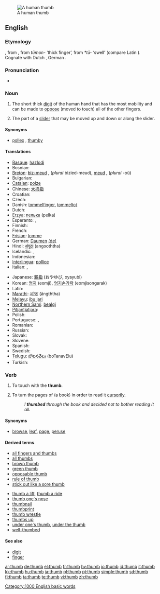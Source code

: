 [[Image:Thumbup.jpg|thumb|A human thumb]]
==English==

===Etymology===
{{OE.}} {{term|þuma|þūma|lang=ang}}, from {{Ger.}}, from {{IE.}} ''tūmon-'' ‘thick finger’, from ''*tū-'' ‘swell’ (compare Latin {{term|tumere|lang=la}}).  Cognate with Dutch {{term|duim|lang=nl}}, German {{term|Daumen|lang=de}}.

===Pronunciation===
*{{audio|en-us-thumb.ogg|Audio (US)}}
*:{{rhymes|ʌm}}

===Noun===
{{en-noun}}

# The short thick [[digit]] of the human hand that has the most mobility and can be made to [[oppose]] (moved to touch) all of the other fingers.
# {{computing}} The part of a [[slider]] that may be moved up and down or along the slider.

====Synonyms====
*{{i-c|digit}} [[pollex]] {{i|technical}}, [[thumby]] {{i|colloquial}}

====Translations====
{{trans-top|digit}}
*[[Basque]]: [[hazlodi]]
* Bosnian: {{t-|bs|palac|m}}
*[[Breton]]: [[biz-meud]] {{m}}, (''plural'' bizied-meud), [[meud]] {{m}}, (''plural'' -où)
* Bulgarian: {{t+|bg|палец|m|sc=Cyrl}}
*[[Catalan]]: [[polze]] {{m}}
*Chinese: [[大拇指]]
*Croatian: {{t+|hr|palac|m}}
* Czech: {{t-|cs|palec|m}}
*Danish: [[tommelfinger]], [[tommeltot]]
* Dutch: {{t+|nl|duim|m}}
*[[Erzya]]: [[пелька]] (pelka)
* Esperanto: {{t|eo|polekso|xs=Esperanto}}, {{t|eo|dikfingro|xs=Esperanto}}
* Finnish: {{t+|fi|peukalo}}
* French: {{t+|fr|pouce|m}}
*[[Frisian]]: [[tomme]]
*German: [[Daumen]] {{m}} [[:de:Daumen|(de)]]
*Hindi: [[अंगूठा]] (angooththa)
* Icelandic: {{t+|is|þumall|m}}, {{t|is|þumalfingur|m}}
* Indonesian: {{t+|id|ibu jari|xs=Indonesian}}
*[[Interlingua]]: [[pollice]]
* Italian: {{t+|it|pollice|m}}, {{t|it|dito grosso|m}}
{{trans-mid}}
*Japanese: [[親指]] (おやゆび, oyayubi)
*Korean: [[엄지]] (eomji), [[엄지손가락]] (eomjisongarak)
* Latin: {{t-|la|pollex|m}}
*[[Marathi]]: [[आंग्ठा]] (ãngththa)
*[[Melayu]]: [[ibu jari]]
*[[Northern Sami]]: [[bealgi]]
*[[Pitjantjatjara]]: {{unicode|[[maṟa mama]]}}
* Polish: {{t|pl|kciuk|m}}
* Portuguese: {{t|pt|dedo polegar|m}}, {{t|pt|polegar|m}}
* Romanian: {{t|ro|deget mare|n}}
* Russian: {{t+|ru|большой палец|m|tr=bol'šój pál'ec|sc=Cyrl}}
* Slovak: {{t-|sk|palec|m}}
* Slovene: {{t+|sl|palec|m}}
* Spanish: {{t-|es|pulgar|m}}
* Swedish: {{t+|sv|tumme}}
*[[Telugu]]: [[బొటనవేలు]] (boTanavElu)
* Turkish: {{t-|tr|başparmak|m}}
{{trans-bottom}}

{{trans-top|computing: of a slider}}
{{trans-mid}}
{{trans-bottom}}

===Verb===
{{en-verb}}

# {{transitive}} To touch with the '''thumb'''.
# {{transitive}} To turn the pages of (a book) in order to read it [[cursorily]].
#:''I '''thumbed''' through the book and decided not to bother reading it all.''

====Synonyms====
*{{i-c|to turn pages}} [[browse]], [[leaf]], [[page]], [[peruse]]

====Derived terms====
{{rel-top|terms derived from "thumb"}}
*[[all fingers and thumbs]]
*[[all thumbs]]
*[[brown thumb]]
*[[green thumb]]
*[[opposable thumb]]
*[[rule of thumb]]
*[[stick out like a sore thumb]]
{{rel-mid}}
*[[thumb a lift]], [[thumb a ride]]
*[[thumb one's nose]]
*[[thumbnail]]
*[[thumbprint]]
*[[thumb wrestle]]
*[[thumbs up]]
*[[under one's thumb]], [[under the thumb]]
*[[well-thumbed]]
{{rel-bottom}}

====See also====
*[[digit]]
*[[finger]]

[[Category:1000 English basic words]]

[[ar:thumb]]
[[de:thumb]]
[[el:thumb]]
[[fr:thumb]]
[[hy:thumb]]
[[io:thumb]]
[[id:thumb]]
[[it:thumb]]
[[kk:thumb]]
[[hu:thumb]]
[[ja:thumb]]
[[pl:thumb]]
[[pt:thumb]]
[[simple:thumb]]
[[sd:thumb]]
[[fi:thumb]]
[[ta:thumb]]
[[te:thumb]]
[[vi:thumb]]
[[zh:thumb]]